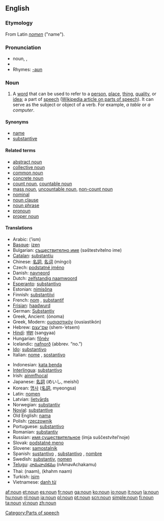 {{wikipedia}}
==English==

===Etymology===
From Latin ''[[nomen]]'' ("name").

===Pronunciation===
*noun, {{IPA|/naʊn/}}, {{SAMPA|/naUn/}}
*{{audio|en-us-inlandnorth-noun.ogg|Audio (US-Inland North)}}
*Rhymes: [[Rhymes:English:-aʊn|-aʊn]]

===Noun===
{{en-noun}}

# {{grammar}} A [[word]] that can be used to refer to a [[person]], [[place]], [[thing]], [[quality]], or [[idea]]; a part of [[speech]] ([[w:Part of speech|Wikipedia article on parts of speech]]). It can serve as the subject or object of a verb. For example, ''a table'' or ''a computer''.

====Synonyms====
*[[name]]
*[[substantive]]

====Related terms====
*[[abstract noun]]
*[[collective noun]]
*[[common noun]]
*[[concrete noun]]
*[[count noun]], [[countable noun]]
*[[mass noun]], [[uncountable noun]], [[non-count noun]]
*[[nominal]]
*[[noun clause]]
*[[noun phrase]]
*[[pronoun]]
*[[proper noun]]

====Translations====
{{top}}
*Arabic: {{ARchar|[[اسم]]}} (’ism) {{m}}
*[[Basque]]: [[izen]]
*Bulgarian: [[съществително име]] (səštestvítelno ime) {{n}}
*[[Catalan]]: [[substantiu]] {{m}}
*Chinese: [[名詞]], [[名词]] (míngcí)
*Czech: [[podstatné jméno]] {{n}}
*Danish: [[navneord]] {{n}}
*Dutch: [[zelfstandig naamwoord]] {{n}}
*[[Esperanto]]: [[substantivo]]
*Estonian: [[nimisõna]]
*Finnish: [[substantiivi]]
*French: [[nom]] {{m}}, [[substantif]] {{m}}
*[[Frisian]]: [[haadwurd]] {{n}}
*German: [[Substantiv]] {{n}}
*Greek, Ancient: {{IPAchar|[[ὄνομα]]}} (ónoma) {{n}}
*Greek, Modern: [[ουσιαστικόν]] (ousiastikón) {{n}}
*Hebrew: [[שם־עצם]] (shem-’etsem) {{m}}
*[[Hindi]]: [[संज्ञा]] (sangyaa) {{m}}
*Hungarian: [[főnév]]
*Icelandic: [[nafnorð]] {{n}} (abbrev. “no.”)
*[[Ido]]: [[substantivo]]
*Italian: [[nome]] {{m}}, [[sostantivo]] {{m}}
{{mid}}
*Indonesian: [[kata benda]]
*[[Interlingua]]: [[substantivo]]
*Irish: [[ainmfhocal]] {{g|Irish}}
*Japanese: [[名詞]] (めいし, meishí)
*Korean: [[명사]] ([[名詞]], myeongsa)
*Latin: [[nomen]] {{n}}
*Latvian: [[lietvārds]] {{m}}
*Norwegian: [[substantiv]] {{n}}
*[[Novial]]: [[substantive]]
*Old English: [[nama]] {{m}}
*Polish: [[rzeczownik]] {{m}}
*Portuguese: [[substantivo]] {{m}}
*Romanian: [[substantiv]] {{n}}
*Russian: [[имя существительное]] (ímja suščestvítel’noje) {{n}}
*Slovak: [[podstatné meno]] {{n}}
*Slovene: [[samostalnik]] {{m}}
*Spanish: [[sustantivo]] {{m}}, [[substantivo]] {{m}}, [[nombre]] {{m}} {{italbrac|Venezuela}}
*Swedish: [[substantiv]], [[nomen]] {{g|Swedish}}
*[[Telugu]]: [[నామవాచకము]] (nAmavAchakamu)
*Thai: {{THchar|[[นาม]]}} (naam), {{THchar|[[คำนาม]]}} (khahm naam)
*Turkish: [[isim]]
*Vietnamese: [[danh từ]]
{{bottom}}

[[Category:Parts of speech]]

[[af:noun]]
[[et:noun]]
[[es:noun]]
[[fr:noun]]
[[ga:noun]]
[[ko:noun]]
[[io:noun]]
[[it:noun]]
[[la:noun]]
[[hu:noun]]
[[nl:noun]]
[[ja:noun]]
[[pl:noun]]
[[pt:noun]]
[[scn:noun]]
[[simple:noun]]
[[fi:noun]]
[[ta:noun]]
[[vi:noun]]
[[zh:noun]]